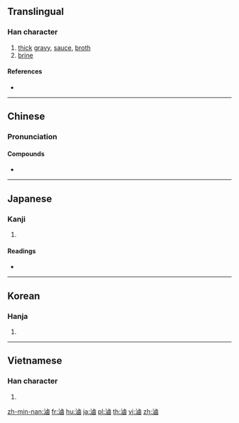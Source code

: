 {{also|卤|鹵}}
==Translingual==

===Han character===
{{Han char|rn=85|rad=水|as=11|sn=14|four=31160|canj=EYWI|ids=⿰氵鹵}}

# [[thick]] [[gravy]], [[sauce]], [[broth]]
# [[brine]]

====References====
* {{Han ref|kx=0644.070|dkj=18088|dj=1051.190|hdz=31721.020|uh=6EF7|ud=28407|bh=BAB1|bd=47793}}

----

==Chinese==
{{zh-forms|s=卤}}

===Pronunciation===
{{zh-pron
|m=lǔ
|c=lou5
|h=pfs=lû
|mn=ló͘
|mc=y
|oc=y
|cat=n
}}

====Compounds====
* {{zh-l|滷水}}

----

==Japanese==

===Kanji===
{{ja-kanji|grade=|rs=水11}}

# {{defn|lang=ja|sort=水11}}

====Readings====
* {{ja-readings|on=[[ろ]] (ro)|kun=[[しおち]] (shiochi), [[しおつき]] (shiotsuki)}}

----

==Korean==

===Hanja===
{{ko-hanja|hangeul=[[로]], [[노]]|eumhun=|rv=ro, no|mr=ro, no|y=lo, no}}

# {{defn|lang=ko|sort=水11}}

----

==Vietnamese==

===Han character===
{{vi-hantu|[[lỗ]]|rs=水11}}

# {{defn|lang=vi|sort=水11}}

[[zh-min-nan:滷]]
[[fr:滷]]
[[hu:滷]]
[[ja:滷]]
[[pl:滷]]
[[th:滷]]
[[vi:滷]]
[[zh:滷]]